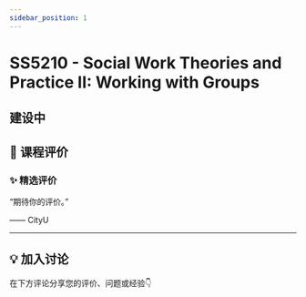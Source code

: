 ```yaml
---
sidebar_position: 1
---
```



# SS5210 - Social Work Theories and Practice II: Working with Groups

## 建设中

## **💬 课程评价**

### ✨ **精选评价**
<div className={commentStyles.commentBox}>
    <p className={commentStyles.commentText}>
        “期待你的评价。”
    </p>
    <p className={commentStyles.commentAuthor}>—— CityU</p>
</div>

---

## **💡 加入讨论**

在下方评论分享您的评价、问题或经验👇
<Utterances />
